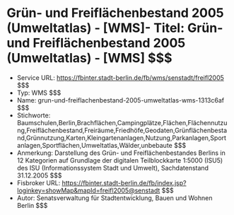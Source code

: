 # Grün- und Freiflächenbestand 2005 (Umweltatlas) - [WMS]- Titel: Grün- und Freiflächenbestand 2005 (Umweltatlas) - [WMS] $$$
- Service URL: https://fbinter.stadt-berlin.de/fb/wms/senstadt/freifl2005 $$$
- Typ: WMS $$$
- Name: grun-und-freiflachenbestand-2005-umweltatlas-wms-1313c6af $$$
- Stichworte: Baumschulen,Berlin,Brachflächen,Campingplätze,Flächen,Flächennutzung,Freiflächenbestand,Freiräume,Friedhöfe,Geodaten,Grünflächenbestand,Grünnutzung,Karten,Kleingartenanlagen,Nutzung,Parkanlagen,Sportanlagen,Sportflächen,Umweltatlas,Wälder,unbebaute $$$
- Anmerkung: Darstellung des Grün- und Freiflächenbestandes Berlins in 12 Kategorien auf Grundlage der digitalen Teilblockkarte 1:5000 (ISU5) des ISU (Informationssystem Stadt und Umwelt), Sachdatenstand 31.12.2005 $$$
- Fisbroker URL: https://fbinter.stadt-berlin.de/fb/index.jsp?loginkey=showMap&mapId=freifl2005@senstadt $$$
- Autor: Senatsverwaltung für Stadtentwicklung, Bauen und Wohnen Berlin $$$
